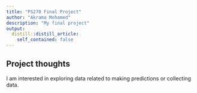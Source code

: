 ```yaml
---
title: "PS270 Final Project"
author: "Akrama Mohamed"
description: "My final project"
output:
  distill::distill_article:
    self_contained: false
---
```




## Project thoughts

I am interested in exploring data related to making predictions or collecting data. 
